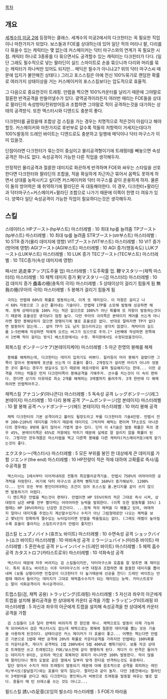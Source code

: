[[목차]]
== 개요 ==
[[세계수의 미궁 2]]에 등장하는 클래스.
세계수의 미궁2에서의 다크헌터는 꼭 필요한 직업이나 마찬가지가 되었다. 보스들과 FOE를 상대하는데 있어 일단 적의 머리나 팔, 다리를 다 묶을수 있는 캐릭터는 몇 없는데 커스메이커는 닥터 마구스와의 연계가 꼭 필요한 시점. 캐릭터 하나로 3종류를 다 묶으면서도 공격할수 있는 캐릭터는 다크헌터가 다다. (일단 그래도 필수적으로 넣는 팔라딘이 실드 스마이트로 손을 묶으니까 다리와 머리를 묶는 캐릭터가 하나씩만 있어도 되지만... 메딕은 필수가 아니냐고? 위의 닥터 마구스씨 때문에 입지가 불안해진 상태다.) 그리고 포스스킬은 아예 전신 100%묶기로 랜덤한 확률로 여러가지 상태이상을 거는 커스메이커의 포스스킬보다는 압도적으로 효율적. 

그 다음으로 중요한것이 트래핑. 만렙을 찍으면 100%카운터를 날리기 때문에 그야말로 절륜한 반격공격을 만들어낼수가 있다. 광역공격이라든지 여러번 때리는 FOE들을 상대로 팔라딘의 속성방어/전위방어등과 조합하면 그야말로 적이 공격하는것을 대기하는 상태의 공격방식. 또한 엑스터시와 디엔드도 충분히 좋다.

다크헌터를 골랐을때 조합상 검 스킬을 가는 경우는 치명적으로 적은것이 아쉽다고 해야할듯. 커스메이커와 마찬가지로 후반부로 갈수록 적들의 저항력이 거세지는데다가 100%발동의 드레인 바이트는 디엔드로도 충분하고 일행에 메딕이나 닥터 마구스가 이미 있을것. 

단점이라면 다크헌터가 묶는것이 중심이고 물리공격형이기에 트래핑II를 빼놓으면 속성공격은 하나도 없다. 속성공격이 가능한 다른 직업을 생각해두자.

안정적인 물리공격과 절륜한 데미지로 화끈하게 반격하며 FOE와 싸우는 스타일을 선호한다면 다크헌터와 팔라딘의 조합을, 적을 확실하게 차근차근 묶어서 꼼짝도 못하게 하면서 상대를 농락시키고 싶다면 커스메이커와 닥터 마구스를 같이 운용하게 하자. 물론 이 둘의 방어력은 꽤 취약하기에 팔라딘은 꼭 대동해야한다. 이 경우, 다크헌터+팔라딘과 닥터마구스+커스메이커+팔라딘 조합으로 나가기 때문에 이쪽이 한명 더 여유가 있다. 양쪽다 일단 속성공격이 가능한 직업이 필요하다는것은 생각해두자.

== 스킬 ==
스테이터스
HPブースト(hp부스트) 마스터레벨 : 10 최대 hp를 늘려줌
TPブースト(tp부스트) 마스터레벨 : 10 최대 tp를 늘려줌
STRブースト(str부스트) 마스터레벨 : 10 STR 증가(물리 데미지에 영향)
VITブースト(VIT부스트) 마스터레벨 : 10 VIT 증가(방어에 영향)
AGIブースト(AGI부스트) 마스터레벨 : 10 AGI 증가(행동속도)
LUKブースト(LUK부스트) 마스터레벨 : 10 LUK 증가
TECブースト(TEC부스트) 마스터레벨 : 10 TEC증가(속성 데미지에 영향)

패시브
逃走率アップ(도주율 업) 마스터레벨 : 1 도주확률 업.
鞭マスタリー(채찍 마스터리) 마스터레벨 : 10 채찍 데미지 증가
剣マスタリー(검 마스터리) 마스터레벨 : 10 검 데미지 증가
蠱毒の極(충독의 극의) 마스터레벨 : 5 상태이상이 걸리기 힘들게 됨 
無我の極(무아의 극의) 마스터레벨 : 5 봉해가 걸리기 힘들게 됨 
  극의는 만렙때 60%의 확률로 발동하는데, 이게 또 재미있다. 이 저항은 걸리고 나서 60% 자동으로 그 순간 풀어내는 기술이다. 만렙때 1TP를 소모해 발동해 성공하면 해체. 원체 상태이상을 100% 거는 적은 없으므로 100%가 아닌 확률에 또 저항이 발동하는것이기 때문에 효율성은 생각보다 엄청 높다. 다만 무아의 극의쪽은 본테이지 케어를 쓰는게 아니라면 팔만 봉해당하지 않으면 장땡이기에 별로 효율성은 없다. 반대로 말하자면 TP가 없다면 발동하지 않는데... 설마 TP가 1도 남지 않으리라고는 생각치 않겠다. 캐릭터의 길드를 1~5번째에 작성하면 적에게 오르는 버그가 있으므로 주의.[* 1번째에 작성하면 왼쪽에서 1번째 적이 걸리는 방식] 베스트판에서는 수정. 북미판에서도 수정되었을것이다.

회복스킬
ボンテージケア(본테이지케어) 마스터레벨 : 5 아군 한명의 봉해를 해제
  봉해를 해체하는데, 다크헌터는 데미지 입히기도 바쁘다. 힐러등이 머리 봉해가 걸렸다면 그쪽이 알아서 봉해해제 포션을 쓰는게 더 효율이 좋다. 2개정도가 걸리면 머리가 아니라 엉뚱한 곳이 풀리는 경우가 생길수도 있기 때문에 애로사항이 꽃펴 필요해지기는 한데... 이런 공격을 가하는 적들은 먼저 다크헌터쪽이 봉해공격을 가해주자. 선수를 치는것이 더 속이 편하다. 한다면 상기의 이유대로 최소 2개를 해체하는 3레벨까지 올려주자. 3개 한번에 다 해채하려면 만렙찍어주고.

채찍스킬      
アナコンダ(아나콘다) 마스터레벨 : 5 독속성 공격 
レッグボンテージ(레그 본테이지) 마스터레벨 : 10 다리 봉해 공격 
アームボンテージ(암 본테이지) 마스터레벨 : 10 팔 봉해 공격 
ヘッドボンテージ(헤드 본테이지) 마스터레벨 : 10 머리 봉해 공격 
  채찍 다크헌터의 기본 공격이라고 불러도 될정도라고 부를 다크헌터의 기술4인방. 만렙시 전부 200~210%의 데미지를 가하기 때문에 데미지도 그럭저럭 해먹는 편이며 TP소모도 아나콘다의 경우에는 8밖에 들지 않아서 가볍게 쓸수 있다. 단지 이 4기술은 발동 확률은 독의 경우 45%, 본테이지쪽은 65%로 저항에도 막히기 때문에 실제로 잘 걸리지 않을 확률이 된다. 그렇지만 한두개쯤은 마스터렙을 찍고 다른쪽 봉해를 다른 캐릭터(커스메이커등)에게 맡기는것이 좋다.

エクスタシー(엑스터시) 마스터레벨 : 5 모든 부위를 봉인 한 대상에게 큰 데미지를 가함 
ジエンド(the end) 마스터레벨 : 10 HP잔량이 적은 적에 대하여 고확률로 즉사/흡수공격을 함 
  엑스터시는 1에서부터 이어져내려온 전통의 최강물리공격기술. 만렙시 750%의 어마어마한 공격력을 자랑한다. 여기에 닥터 마구스의 공격력 뻥튀기로 160%더 증가해보자. 1200%다... 단지 모든 부위 봉인이어야하는 조건이 있어 포스스킬 올.본디지를 같이 쓰지 않으면 발동하기가 어렵다.
  디 엔드쪽은 만렙을 찍는것이 편하다. 만렙이면 HP 55%이하의 적은 그대로 즉사 시켜, 상대방의 남은 HP를 전부 빨아먹는 어마어마한 능력을 발휘한다. (이쪽 또한 발동확률 55%) 1렙때는 HP 10%이하라는 난감한 조건이다. ...원체 적의 체력을 다 꿰뚫고 있어, 여태까지 얼마나 데미지를 주었는지 계산할수있거나 수치가 아닌 그림형태로만 나오는 체력을 보고 몇%인지 정확하게 잴수있는 뉴타입이라면 만렙을 찍을필요는 없다. (그래도 레벨이 높아질수록 효율이 좋아지는 스킬트리구조라 만렙이 좋지만)


검스킬
ヒュプノバイト(휴프노 바이트) 마스터레벨 : 10 수면속성 공격 
ショックバイト(쇼크 바이트) 마스터레벨 :  10 마비속성 공격 
ミラージュバイト(미라쥬 바이트) 마스터레벨 : 5 혼란속성 공격 
ドレインバイト(드레인 바이트) 마스터레벨 : 5 체력 흡수 공격 
カタストロフ(카타스트로우) 마스터레벨 : 10 석화속성 공격 
  엑스터시 때문에 자주 버려지는 검 스킬들이지만, 닥터마구스와 호흡을 잘 맞추면 꽤 재미있다. 특히 휴프노 바이트는 이후 닥터마구스의 수면 대참과 조합하면 꽤 쏠쏠한 데미지를 뽑아내며 (보통 상황이라면 민첩성이 다크헌터가 더 높기때문에 선공을 친다) 드레인 바이트는 만렙때 때려서 들어가는 데미지가 그대로 체력흡수수치가 되는 재미있는 능력. 카타스트로우는 말이 석화공격이지 즉사공격이다. 

트랩스킬(검, 채찍 공용)
トラッピング(트래핑) 마스터레벨 : 5 자신과 좌우의 아군에게 트랩을 설치해 물리공격을 한 상대에게 카운터 공격을 가함 
トラッピングII(트래핑 II) 마스터레벨 : 5 자신과 좌우의 아군에게 트랩을 설치해 속성공격을 한 상대에게 카운터 공격을 가함 
  검 스킬들이 1과 달리 완벽히 버려지게 한 원인중 하나. 채찍으로도 발동이 이제 가능하게 되어버려서 검은 엑스터시도 없는데 채찍으로는 봉해에 절륜한 데미지를 뽑는 모든 기술을 사용하게 된것이다. 상태이상은 커스 메이커가 더 효율이 좋고... 어쨋든 찍는다면 만렙은 기본으로 1렙때 매번 공격에 20%의 확률로 카운터공격을 가하지만 만렙때는 100%확률의 카운터공격, 게다가 공격력도 1렙 200%에서 5렙 400%로 뻥튀기된다. 보통 자코 상대로 트래핑만 쓰고 트래핑II는 FOE/보스전때 같이 병행하게 된다. 게다가 이 반격은 들어가는 데미지가 0이든, 오히려 역으로 회복하던 회피가 아니라면 100% 발동한다. 적이 많을때 팔라딘이나 펫의 도발로 같은 열에서 일부러 맞게 한다음 반격하는것도 유용하다. 
  일단 맞아서 수치가 떠야 트래핑이 발동되기 때문에 아예 원초적으로 공격을 회피하는 레인저/부시도(칼날잡기)와는 효율이 맞지 않는다. 팔라딘과 같이 놀자. 다만 3룡전에서는 팔라딘이 3색방어를 쓴다고 해도 다크헌터는 봉인하느라 바쁘므로 트래핑을 발동할 여유는 별로 없다. 용들이 매 턴 브레스를 쓰는 것도 아니고...

필드스킬
誘いの足音(꼬임의 발소리) 마스터레벨 : 5 FOE가 따라옴 
